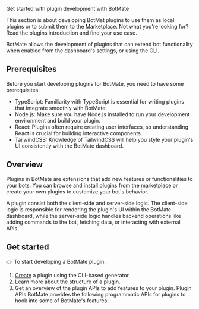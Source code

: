
Get started with plugin development with BotMate

<Callout type="info">
  This section is about developing BotMat plugins
  to use them as local plugins or to submit them
  to the Marketplace. Not what you're looking for?
  Read the plugins introduction and find your use
  case.
</Callout>

BotMate allows the development of plugins that can extend bot functionality when enabled from the dashboard's settings, or using the CLI.

## Prerequisites

Before you start developing plugins for BotMate, you need to have some prerequisites:

- TypeScript: Familiarity with TypeScript is essential for writing plugins that integrate smoothly with BotMate.
- Node.js: Make sure you have Node.js installed to run your development environment and build your plugin.
- React: Plugins often require creating user interfaces, so understanding React is crucial for building interactive components.
- TailwindCSS: Knowledge of TailwindCSS will help you style your plugin's UI consistently with the BotMate dashboard.

## Overview

Plugins in BotMate are extensions that add new features or functionalities to your bots.
You can browse and install plugins from the marketplace or create your own plugins to customize your bot's behavior.

A plugin consist both the client-side and server-side logic.
The client-side logic is responsible for rendering the plugin's UI within the BotMate dashboard,
while the server-side logic handles backend operations like adding commands to the bot, fetching data, or interacting with external APIs.

## Get started

👉 To start developing a BotMate plugin:

1. [​Create](create-plugin) a plugin using the CLI-based generator.
2. Learn more about the structure of a plugin.
3. Get an overview of the plugin APIs to add features to your plugin.
   Plugin APIs
   BotMate provides the following programmatic APIs for plugins to hook into some of BotMate's features:
